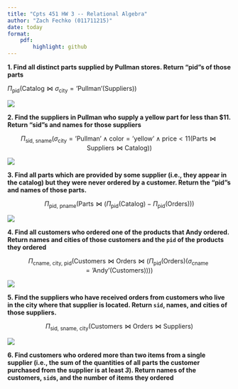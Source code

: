 ```yaml
---
title: "Cpts 451 HW 3 -- Relational Algebra"
author: "Zach Fechko (011711215)"
date: today
format:
    pdf:
        highlight: github
---
```


**1. Find all distinct parts supplied by Pullman stores. Return “pid”s of those parts**

$\Pi_{\text{pid}} (\text{Catalog} \bowtie \sigma_{\text{city}} = \text{'Pullman'} (\text{Suppliers}))$

![](q1.jpg)


**2. Find the suppliers in Pullman who supply a yellow part for less than $11. Return “sid”s
and names for those suppliers**

$$\Pi_{\text{sid, sname}} (\sigma_{\text{city}} = \text{'Pullman'} ∧ \text{color} = \text{'yellow'} ∧ \text{price} < 11 (\text{Parts} \bowtie \text{Suppliers} \bowtie \text{Catalog}))$$

![](q2.jpg)

**3.  Find all parts which are provided by some supplier (i.e., they appear in the catalog) but
they were never ordered by a customer. Return the “pid”s and names of those parts.**

$$\Pi_{\text{pid, pname}} (\text{Parts} \bowtie (\Pi_{\text{pid}} (\text{Catalog}) - \Pi_{\text{pid}} (\text{Orders})))
$$

![](q3.jpg)

**4. Find all customers who ordered one of the products that Andy ordered. Return names and cities of those customers and the `pid` of the products they ordered**

$$\Pi_{\text{cname, city, pid}} (\text{Customers} \bowtie \text{Orders} \bowtie (\Pi_\text{pid}(\text{Orders}) (\sigma_{\text{cname}} = \text{'Andy'} (\text{Customers}))))$$

![](q4.jpg)

**5. Find the suppliers who have received orders from customers who live in the city where that supplier is located. Return `sid`, names, and cities of those suppliers.**

$$\Pi_{\text{sid, sname, city}} (\text{Customers} \bowtie \text{Orders} \bowtie \text{Suppliers})$$

![](q5.jpg)

**6. Find customers who ordered more than two items from a single supplier (i.e., the sum of the quantities of all parts the customer purchased from the supplier is at least *3*). Return names of the customers, `sid`s, and the number of items they ordered**